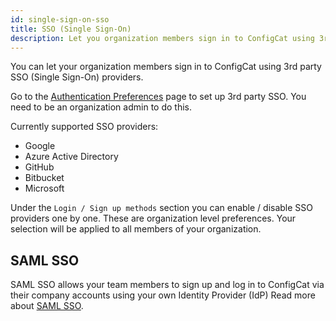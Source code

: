```yaml
---
id: single-sign-on-sso
title: SSO (Single Sign-On)
description: Let you organization members sign in to ConfigCat using 3rd party SSO (Single Sign-On) providers.
---
```


You can let your organization members sign in to ConfigCat using 3rd party SSO (Single Sign-On) providers.

Go to the [Authentication Preferences](https://app.configcat.com/organization/authentication/) page to set up 3rd party SSO. You need to be an
organization admin to do this.

Currently supported SSO providers:

- Google
- Azure Active Directory
- GitHub
- Bitbucket
- Microsoft

Under the `Login / Sign up methods` section you can enable / disable SSO providers one by one. These are organization level preferences. Your selection
will be applied to all members of your organization.

## SAML SSO

SAML SSO allows your team members to sign up and log in to ConfigCat via their company accounts using your own Identity Provider (IdP)
Read more about [SAML SSO](../../advanced/team-management/saml/overview.mdx).
